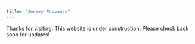 ```yaml
---
title: "Jeremy Provance"
---
```


Thanks for visiting. This website is under construction. Please check back soon for updates!
